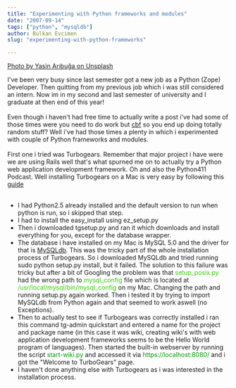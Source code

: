 ```yaml
---
title: "Experimenting with Python frameworks and modules"
date: "2007-09-14"
tags: ["python", "mysqldb"]
author: Bulkan Evcimen
slug: "experimenting-with-python-frameworks"

---
```


[Photo by Yasin Arıbuğa on Unsplash](https://unsplash.com/photos/Cl_yqSjCeuo)

I've been very busy since last semester got a new job as a Python (Zope) Developer. Then quitting from my previous job which i was still considered an intern. Now im in my  second and last semester of university and I graduate at then end of this year!<br /><br />Even though i haven't had free time to actually write a post i've had some of those times were you need to do work but <a href="https://www.urbandictionary.com/define.php?term=cbf">cbf</a> so you end up doing totally random stuff? Well i've had those times a plenty in which i experimented with couple of Python frameworks and modules.<br /><br />First one i tried was Turbogears. Remember that major project i have were we are using Rails well that's what spurned me on to actually try a Python web application development framework. Oh and also the Python411 Podcast. Well installing Turbogears on a Mac is very easy by following this <a href="https://docs.turbogears.org/1.0/InstallMac">guide</a><br /><br /><ul><li>I had Python2.5
already installed and the default version to run when python is run, so i skipped that step.</li><li>I had to install the easy_install using ez_setup.py</li><li>Then i downloaded tgsetup.py and ran it which downloads and install everything for you, except for the database wrapper.</li><li>The database i have installed on my Mac is MySQL 5.0 and the driver for that is <a href="https://sourceforge.net/projects/mysql-python">MySQLdb</a>. This was the tricky part of the whole installation process of Turbogears. So i downloaded MySQLdb and tried running sudo python setup.py install, but it failed. The solution to this failure was tricky but after a bit of Googling the problem was that<span style="color: rgb(51, 204, 0);"> setup_posix.py </span>had the wrong path to <span style="color: rgb(51, 204, 0);">mysql_config</span> file which is located at <span style="color: rgb(51, 204, 0);">/usr/local/mysql/bin/mysql_config </span>on my Mac. Changing the path and running setup.py again worked. Then
i tested it by trying to import MySQLdb from Python again and that seemed to work aswell (no Exceptions). </li><li>Then to actually test to see if Turbogears was correctly installed i ran this command tg-admin quickstart and entered a name for the project and package name (in this case it was wiki, creating wiki's with web application development frameworks seems to be the Hello World program of languages). Then started the built-in webserver by running the script <span style="color: rgb(0, 153, 0);">start-wiki.py</span> and accessed it via <span style="color: rgb(0, 153, 0);">https://localhost:8080/ </span>and i got the "Welcome to TurboGears" page. </li><li>I haven't done anything else with Turbogears as i was interested in the installation process.</li></ul>
